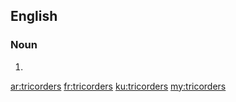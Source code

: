 ==English==

===Noun===
{{head|en|plural}}

# {{plural of|tricorder|lang=en}}

[[ar:tricorders]]
[[fr:tricorders]]
[[ku:tricorders]]
[[my:tricorders]]
